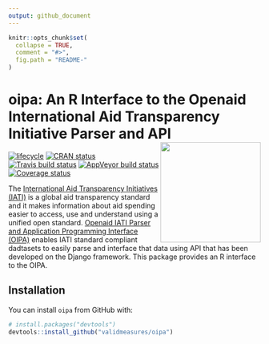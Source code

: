 ```yaml
---
output: github_document
---
```


<!-- README.md is generated from README.Rmd. Please edit that file -->

```r
knitr::opts_chunk$set(
  collapse = TRUE,
  comment = "#>",
  fig.path = "README-"
)
```

# oipa: An R Interface to the Openaid International Aid Transparency Initiative Parser and API <img src="man/figures/oipa.png" width="200" align="right" />

[![lifecycle](https://img.shields.io/badge/lifecycle-experimental-orange.svg)](https://www.tidyverse.org/lifecycle/#experimental)
[![CRAN status](https://www.r-pkg.org/badges/version/oipa)](https://cran.r-project.org/package=oipa)
[![Travis build status](https://travis-ci.org/validmeasures/oipa.svg?branch=master)](https://travis-ci.org/validmeasures/oipa)
[![AppVeyor build status](https://ci.appveyor.com/api/projects/status/github/validmeasures/oipa?branch=master&svg=true)](https://ci.appveyor.com/project/validmeasures/oipa)
[![Coverage status](https://codecov.io/gh/validmeasures/oipa/branch/master/graph/badge.svg)](https://codecov.io/github/validmeasures/oipa?branch=master)


The [International Aid Transparency Initiatives (IATI)](https://iatistandard.org/) is a global aid transparency standard and it makes information about aid spending easier to access, use and understand using a unified open standard. [Openaid IATI Parser and Application Programming Interface (OIPA)](https://www.oipa.nl/) enables IATI standard compliant dadtasets to easily parse and interface that data using API that has been developed on the Django framework. This package provides an R interface to the OIPA.

## Installation

You can install `oipa` from GitHub with:

```r
# install.packages("devtools")
devtools::install_github("validmeasures/oipa")
```

